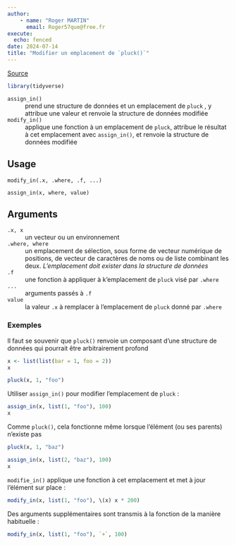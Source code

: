 ```yaml
---
author:
    - name: "Roger MARTIN"
      email: Roger57que@free.fr
execute: 
  echo: fenced
date: 2024-07-14
title: "Modifier un emplacement de `pluck()`"
---
```


[Source](https://purrr.tidyverse.org/reference/modify_in.html)

```r
library(tidyverse)
```

`assign_in()`
: prend une structure de données et un emplacement de `pluck` , y attribue une valeur et renvoie la structure de données modifiée

`modify_in()`
: applique une fonction à un emplacement de `pluck`, attribue le résultat à cet emplacement avec `assign_in()`, et renvoie la structure de données modifiée

## Usage
```
modify_in(.x, .where, .f, ...)

assign_in(x, where, value)
```

## Arguments

`.x, x`
: un vecteur ou un environnement

`.where, where`
: un emplacement de sélection, sous forme de vecteur numérique de positions, de vecteur de caractères de noms ou de liste combinant les deux. *L'emplacement doit exister dans la structure de données*

`.f`
: une fonction à appliquer à k'emplacement de `pluck` visé par `.where`

`...`
: arguments passés à `.f`

`value`
: la valeur `.x` à remplacer à l'emplacement de `pluck` donné par `.where`

### Exemples

Il faut se souvenir que `pluck()` renvoie un composant d'une structure de données qui pourrait être arbitrairement profond
```r
x <- list(list(bar = 1, foo = 2))
x
```
```r
pluck(x, 1, "foo")
```
Utiliser `assign_in()` pour modifier l'emplacement de `pluck` :
```r
assign_in(x, list(1, "foo"), 100)
x
```
Comme `pluck()`, cela fonctionne même lorsque l'élément (ou ses parents) n'existe pas
```r
pluck(x, 1, "baz")
```
```r
assign_in(x, list(2, "baz"), 100)
x
```
`modifie_in()` applique une fonction à cet emplacement et met à jour l'élément sur place :
```r
modify_in(x, list(1, "foo"), \(x) x * 200)
```
Des arguments supplémentaires sont transmis à la fonction de la manière habituelle :
```r
modify_in(x, list(1, "foo"), `+`, 100)
```



